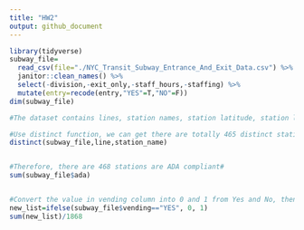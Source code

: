 ```yaml
---
title: "HW2"
output: github_document
---
```


```r
library(tidyverse)
subway_file=
  read_csv(file="./NYC_Transit_Subway_Entrance_And_Exit_Data.csv") %>%
  janitor::clean_names() %>%
  select(-division,-exit_only,-staff_hours,-staffing) %>%
  mutate(entry=recode(entry,"YES"=T,"NO"=F))
dim(subway_file)  

#The dataset contains lines, station names, station latitude, station longitude, routes, entrance type, entry, vending, ADA, ADA notes, and the dimension is 1868x28 #

#Use distinct function, we can get there are totally 465 distinct stations#
distinct(subway_file,line,station_name) 


#Therefore, there are 468 stations are ADA compliant#
sum(subway_file$ada)     


#Convert the value in vending column into 0 and 1 from Yes and No, then we get 183 stations without vending. Using 183 diveded by total station number 1868, then we can get the proportion of station without vending#
new_list=ifelse(subway_file$vending=="YES", 0, 1)
sum(new_list)/1868



  
```
